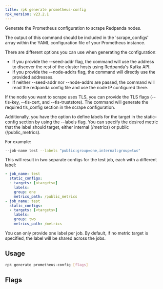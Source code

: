 ```yaml
---
title: rpk generate prometheus-config
rpk_version: v23.2.1
---
```


Generate the Prometheus configuration to scrape Redpanda nodes.

The output of this command should be included in the 'scrape_configs' array
within the YAML configuration file of your Prometheus instance.

There are different options you can use when generating the configuration:

- If you provide the --seed-addr flag, the command will use the address to
  discover the rest of the cluster hosts using Redpanda's Kafka API.
- If you provide the --node-addrs flag, the command will directly use the
  provided addresses.
- If neither --seed-addr nor --node-addrs are passed, the command will read the
  redpanda config file and use the node IP configured there.

If the node you want to scrape uses TLS, you can provide the TLS flags
(--tls-key, --tls-cert, and --tls-truststore). The command will generate the
required tls_config section in the scrape configuration.

Additionally, you have the option to define labels for the target in the
static-config section by using the --labels flag. You can specify the desired
metric that the label should target, either internal (/metrics) or public
(/public_metrics).

For example:

```bash
--job-name test --labels "public:group=one,internal:group=two"
```

This will result in two separate configs for the test job, each with a
different label:

```yaml
- job_name: test
  static_configs:
  - targets: [<targets>]
    labels:
    group: one
    metrics_path: /public_metrics
- job_name: test
  static_configs:
  - targets: [<targets>]
    labels:
    group: two
    metrics_path: /metrics
```

You can only provide one label per job. By default, if no metric target is
specified, the label will be shared across the jobs.

## Usage

```bash
rpk generate prometheus-config [flags]
```

## Flags

<!--
[cols=",,",]
|===
|*Value* |*Type* |*Description*

|-h, --help |- |Help for prometheus-config.

|--internal-metrics |- |Include scrape config for internal metrics
(/metrics).

|--job-name |string |The prometheus job name by which to identify the
Redpanda nodes (default "redpanda").

|--labels |strings |Comma-separated labels and their target metric (int
or pub): [metric\|labelName:labelValue, ...].

|--node-addrs |strings |Comma-separated list of admin API host:ports.

|--seed-addr |string |The URL of a Redpanda node with which to discover
the rest.

|--tls-cert |string |The certificate to be used for TLS authentication
with the broker.

|--tls-enabled |- |Enable TLS for the Kafka API (not necessary if
specifying custom certs).

|--tls-key |string |The certificate key to be used for TLS
authentication with the broker.

|--tls-truststore |string |The CA certificate to be used for TLS
communication with the broker.

|--config |string |Redpanda or rpk config file; default search paths are
~/.config/rpk/rpk.yaml, $PWD, and /etc/redpanda/`redpanda.yaml`.

|-X, --config-opt |stringArray |Override rpk configuration settings; '-X
help' for detail or '-X list' for terser detail.

|--profile |string |rpk profile to use.

|-v, --verbose |- |Enable verbose logging.
|===

-->
